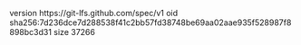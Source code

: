 version https://git-lfs.github.com/spec/v1
oid sha256:7d236dce7d288538f41c2bb57fd38748be69aa02aae935f528987f8898bc3d31
size 37266
